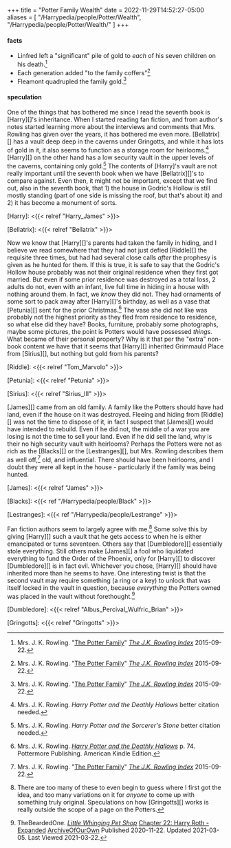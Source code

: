 +++
title = "Potter Family Wealth"
date = 2022-11-29T14:52:27-05:00
aliases = [
   "/Harrypedia/people/Potter/Wealth",
   "/Harrypedia/people/Potter/Wealth/"
   ]
+++

#### facts

* Linfred left a "significant" pile of gold to *each* of his seven children on his death.[^221121-2]
* Each generation added "to the family coffers"[^221121-3]
* Fleamont quadrupled the family gold.[^221121-4]

[^221121-2]: Mrs. J. K. Rowling.
    "[The Potter Family](https://www.rowlingindex.org/work/pmpfam/)"
    _[The J.K. Rowling Index](https://www.rowlingindex.org)_ 2015-09-22.

[^221121-3]: Mrs. J. K. Rowling.
    "[The Potter Family](https://www.rowlingindex.org/work/pmpfam/)"
    _[The J.K. Rowling Index](https://www.rowlingindex.org)_ 2015-09-22.

[^221121-4]: Mrs. J. K. Rowling.
    "[The Potter Family](https://www.rowlingindex.org/work/pmpfam/)"
    _[The J.K. Rowling Index](https://www.rowlingindex.org)_ 2015-09-22.

#### speculation

One of the things that has bothered me since I read the seventh book is
[Harry][]'s inheritance.  When I started reading fan fiction, and from author's
notes started learning more about the interviews and comments that Mrs. Rowling
has given over the years, it has bothered me even more.  [Bellatrix][] has a
vault deep deep in the caverns under Gringotts, and while it has lots of gold
in it, it also seems to function as a storage room for heirlooms.[^200725-1]
[Harry][] on the other hand has a low security vault in the upper levels of the
caverns, containing only gold.[^200725-2]  The contents of [Harry]'s vault are
not really important until the seventh book when we have [Bellatrix][]'s to
compare against.  Even then, it might not be important, except that we find
out, also in the seventh book, that 1) the house in Godric's Hollow is still
mostly standing (part of one side is missing the roof, but that's about it) and
2) it has become a monument of sorts.  

[Harry]: <{{< relref "Harry_James" >}}>

[Bellatrix]: <{{< relref "Bellatrix" >}}>

Now we know that [Harry][]'s parents had taken the family in hiding, and I
believe we read somewhere that they had not just defied [Riddle][] the
requisite three times, but had had several close calls *after* the prophesy is
given as he hunted for them. If this is true, it is safe to say that the
Godric's Hollow house probably was not their original residence when they first
got married.  But even if some prior residence was destroyed as a total loss, 2
adults do not, even with an infant, live full time in hiding in a house with
nothing around them.  In fact, we *know* they did not. They had ornaments of
some sort to pack away after [Harry][]'s birthday, as well as a vase that
[Petunia][] sent for the prior Christmas.[^210902-1]  The vase she did not like
was probably not the highest priority as they fled from residence to residence,
so what else did they have?  Books, furniture, probably some photographs, maybe
some pictures, the point is Potters would have possessed *things.*  What became
of their personal property?  Why is it that per the "extra" non-book content we
have that it seems that [Harry][] inherited Grimmauld Place from [Sirius][],
but nothing but gold from his parents? 

[Riddle]: <{{< relref "Tom_Marvolo" >}}>

[Petunia]: <{{< relref "Petunia" >}}>

[Sirius]: <{{< relref "Sirius_III" >}}>

[^210902-1]: Mrs. J. K. Rowling.
    _[Harry Potter and the Deathly Hallows](https://www.goodreads.com/book/show/136251.Harry_Potter_and_the_Deathly_Hallows)_
    p. 74. Pottermore Publishing. American Kindle Edition.

[James][] came from an old family.  A family like the Potters should have had
land, even if the house on it was destroyed.  Fleeing and hiding from
[Riddle][] was not the time to dispose of it, in fact I suspect that [James][]
would have intended to rebuild.  Even if he did not, the middle of a war you
are losing is not the time to sell your land.  Even if he did sell the land,
why is their no high security vault with heirlooms?  Perhaps the Potters were
not as rich as the [Blacks][] or the [Lestranges][], but Mrs. Rowling describes
them as well off,[^221129-1] old, and influential.  There should have been
heirlooms, and I doubt they were all kept in the house - particularly if the
family was being hunted.  

[James]: <{{< relref "James" >}}> 

[Blacks]: <{{< ref "/Harrypedia/people/Black" >}}>

[Lestranges]: <{{< ref "/Harrypedia/people/Lestrange" >}}>

[^221129-1]: Mrs. J. K. Rowling.
    "[The Potter Family](https://www.rowlingindex.org/work/pmpfam/)"
    _[The J.K. Rowling Index](https://www.rowlingindex.org)_ 2015-09-22.

Fan fiction authors seem to largely agree with me.[^211117-1]  Some solve this
by giving [Harry][] such a vault that he gets access to when he is either
emancipated or turns seventeen.  Others say that [Dumbledore][] essentially
stole everything.  Still others make [James][] a fool who liquidated everything
to fund the Order of the Phoenix, only for [Harry][] to discover [Dumbledore][]
is in fact evil.  Whichever you chose, [Harry][] should have inherited more
than he seems to have. One interesting twist is that the second vault may
require something (a ring or a key) to unlock that was itself locked in the
vault in question, because *everything* the Potters owned was placed in the
vault without forethought.[^210322-1]

[^211117-1]: There are too many of these to even begin to guess where I first
    got the idea, and too many variations on it for *anyone* to come up with
    something truly original.  Speculations on how [Gringotts][] works is
    really outside the scope of a page on the Potters. 

[Dumbledore]: <{{< relref "Albus_Percival_Wulfric_Brian" >}}>

[Gringotts]: <{{< relref "Gringotts" >}}>

[^210618-7]: Mrs. J. K. Rowling. 
    _[Harry Potter and the Sorcerer's Stone](https://www.goodreads.com/book/show/3.Harry_Potter_and_the_Sorcerer_s_Stone)_
    p. 131. Pottermore Limited. American Kindle Edition. 

[^210618-8]: Mrs. J. K. Rowling. 
    _[Harry Potter and the Sorcerer's Stone](https://www.goodreads.com/book/show/3.Harry_Potter_and_the_Sorcerer_s_Stone)_
    p. 49. Pottermore Limited. American Kindle Edition. 

[^210517-11]: Mrs. J. K. Rowling. _Harry Potter and the Order of the Phoenix_
    better citation needed.

[^210517-10]: Mrs. J. K. Rowling. _Harry Potter and the Prisoner of Azkaban_
    better citation needed.

[^210517-9]: Mrs. J. K. Rowling. _Harry Potter and the Prisoner of Azkaban_
    better citation needed. Regardless of citation, the general idea is that if
    it is not taught until during or after seventh year, and even then many
    adults fail …

[^210517-8]: One work suggesting that Harry has been squashed:
    * FMPtrumpets. 
      _[How is this My Life?](https://archiveofourown.org/works/31033985)
      [Archive of Our Own](https://archiveofourown.org/)
      Published: 2021-05-02 Updated: 2021-05-16 Last Viewed: 2021-05-17

[^210517-7]: Mrs. J. K. Rowling. _Harry Potter and the Order of the Phoenix_
    Better citation needed. 

[^200710-1]: Mrs. J. K. Rowling. 
    _Harry Potter and the Order of the Phoenix_ 
    Kindle Locations 9456-9457. Pottermore Limited. American Kindle Edition. 

[^200710-2]: Mrs. J. K. Rowling. 
    _Harry Potter and the Sorcerer's Stone_ 
    p. 208. Pottermore Limited. American Kindle Edition. 

[^210322-1]: TheBeardedOne.
    _[Little Whinging Pet Shop](https://archiveofourown.org/works/27669059)_
    [Chapter 22: Harry Roth - Expanded](https://archiveofourown.org/works/27669059/chapters/73491705)
    [ArchiveOfOurOwn](https://archiveofourown.org) Published 2020-11-22. Updated 2021-03-05. Last Viewed 2021-03-22.

[^200710-3]: Tom Kristal. 
    _[Prongs Final Prank](https://www.fanfiction.net/s/4279550/1/Prongs-Final-Prank)_  
    [FanFiction by FictionPress](https://www.fanfiction.net/) Published 2008-03-26.  
    Last Viewed 2020-07-10. 

[^200602-1]: Mrs. J. K. Rowling. _Harry Potter and the Philosopher's Stone_
    Location 1527 of 3996. 

[^200527-1]: ivybelle.  _Don't Touch Me_, 
    [Archive of Our Own](https://archiveofourown.org/) last viewed 2020-05-27. 

[^200725-1]:  Mrs. J. K. Rowling. _Harry Potter and the Deathly Hallows_ better citation needed. 

[^200725-2]: Mrs. J. K. Rowling. _Harry Potter and the Sorcerer's Stone_ better citation needed.

[^210304-7]: Mrs. J. K. Rowling. _Harry Potter and the Half-Blood Prince_ pp. 85-86. Pottermore Publishing. American Kindle Edition. 

